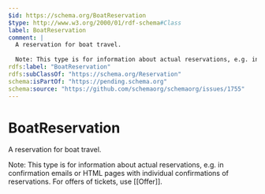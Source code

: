 ```yaml
---
$id: https://schema.org/BoatReservation
$type: http://www.w3.org/2000/01/rdf-schema#Class
label: BoatReservation
comment: |
  A reservation for boat travel.
  
  Note: This type is for information about actual reservations, e.g. in confirmation emails or HTML pages with individual confirmations of reservations. For offers of tickets, use [[Offer]].
rdfs:label: "BoatReservation"
rdfs:subClassOf: "https://schema.org/Reservation"
schema:isPartOf: "https://pending.schema.org"
schema:source: "https://github.com/schemaorg/schemaorg/issues/1755"
---
```


# BoatReservation

A reservation for boat travel.

Note: This type is for information about actual reservations, e.g. in confirmation emails or HTML pages with individual confirmations of reservations. For offers of tickets, use [[Offer]].

